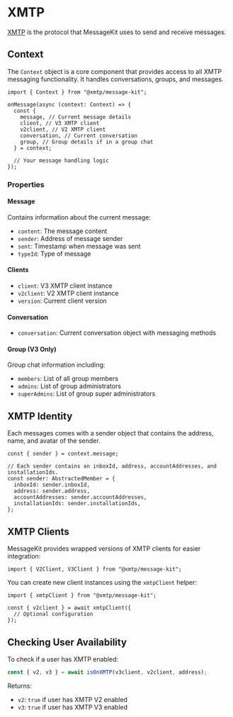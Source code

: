 # XMTP

[XMTP](https://xmtp.org/) is the protocol that MessageKit uses to send and receive messages.

## Context

The `Context` object is a core component that provides access to all XMTP messaging functionality. It handles conversations, groups, and messages.

```tsx
import { Context } from "@xmtp/message-kit";

onMessage(async (context: Context) => {
  const {
    message, // Current message details
    client, // V3 XMTP client
    v2client, // V2 XMTP client
    conversation, // Current conversation
    group, // Group details if in a group chat
  } = context;

  // Your message handling logic
});
```

### Properties

#### Message

Contains information about the current message:

- `content`: The message content
- `sender`: Address of message sender
- `sent`: Timestamp when message was sent
- `typeId`: Type of message

#### Clients

- `client`: V3 XMTP client instance
- `v2client`: V2 XMTP client instance
- `version`: Current client version

#### Conversation

- `conversation`: Current conversation object with messaging methods

#### Group (V3 Only)

Group chat information including:

- `members`: List of all group members
- `admins`: List of group administrators
- `superAdmins`: List of group super administrators

## XMTP Identity

Each messages comes with a sender object that contains the address, name, and avatar of the sender.

```tsx
const { sender } = context.message;

// Each sender contains an inboxId, address, accountAddresses, and installationIds.
const sender: AbstractedMember = {
  inboxId: sender.inboxId,
  address: sender.address,
  accountAddresses: sender.accountAddresses,
  installationIds: sender.installationIds,
};
```

## XMTP Clients

MessageKit provides wrapped versions of XMTP clients for easier integration:

```tsx
import { V2Client, V3Client } from "@xmtp/message-kit";
```

You can create new client instances using the `xmtpClient` helper:

```tsx
import { xmtpClient } from "@xmtp/message-kit";

const { v2client } = await xmtpClient({
  // Optional configuration
});
```

## Checking User Availability

To check if a user has XMTP enabled:

```typescript
const { v2, v3 } = await isOnXMTP(v3client, v2client, address);
```

Returns:

- `v2`: `true` if user has XMTP V2 enabled
- `v3`: `true` if user has XMTP V3 enabled
